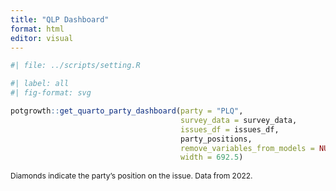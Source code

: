 ```yaml
---
title: "QLP Dashboard"
format: html
editor: visual
---
```


```r
#| file: ../scripts/setting.R

```

```r
#| label: all
#| fig-format: svg

potgrowth::get_quarto_party_dashboard(party = "PLQ",
                                      survey_data = survey_data,
                                      issues_df = issues_df,
                                      party_positions,
                                      remove_variables_from_models = NULL,
                                      width = 692.5)
```

[Diamonds indicate the party's position on the issue. Data from 2022.]{style="font-size: 9pt;"}
